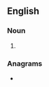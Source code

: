 ==English==

===Noun===
{{head|en|noun form}}

# {{plural of|tricerion|lang=en}}

===Anagrams===
* {{anagrams|en|a=ceiinorrst|criterions}}